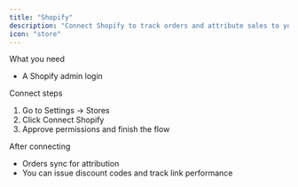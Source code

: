 ```yaml
---
title: "Shopify"
description: "Connect Shopify to track orders and attribute sales to your partners."
icon: "store"
---
```


What you need

- A Shopify admin login

Connect steps

1. Go to Settings → Stores
2. Click Connect Shopify
3. Approve permissions and finish the flow

After connecting

- Orders sync for attribution
- You can issue discount codes and track link performance